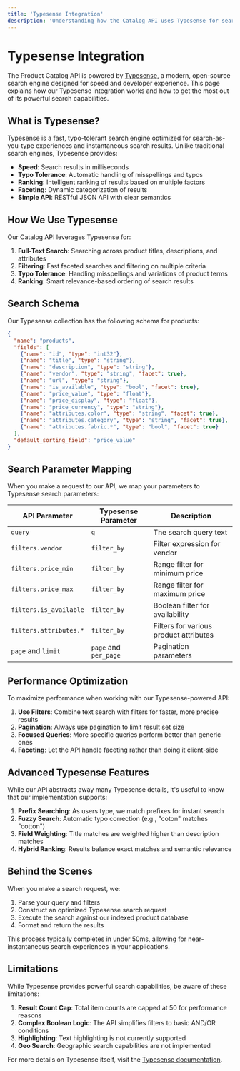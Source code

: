 ```yaml
---
title: 'Typesense Integration'
description: 'Understanding how the Catalog API uses Typesense for search'
---
```


# Typesense Integration

The Product Catalog API is powered by [Typesense](https://typesense.org/), a modern, open-source search engine designed for speed and developer experience. This page explains how our Typesense integration works and how to get the most out of its powerful search capabilities.

## What is Typesense?

Typesense is a fast, typo-tolerant search engine optimized for search-as-you-type experiences and instantaneous search results. Unlike traditional search engines, Typesense provides:

- **Speed**: Search results in milliseconds
- **Typo Tolerance**: Automatic handling of misspellings and typos
- **Ranking**: Intelligent ranking of results based on multiple factors
- **Faceting**: Dynamic categorization of results
- **Simple API**: RESTful JSON API with clear semantics

## How We Use Typesense

Our Catalog API leverages Typesense for:

1. **Full-Text Search**: Searching across product titles, descriptions, and attributes
2. **Filtering**: Fast faceted searches and filtering on multiple criteria
3. **Typo Tolerance**: Handling misspellings and variations of product terms
4. **Ranking**: Smart relevance-based ordering of search results

## Search Schema

Our Typesense collection has the following schema for products:

```json
{
  "name": "products",
  "fields": [
    {"name": "id", "type": "int32"},
    {"name": "title", "type": "string"},
    {"name": "description", "type": "string"},
    {"name": "vendor", "type": "string", "facet": true},
    {"name": "url", "type": "string"},
    {"name": "is_available", "type": "bool", "facet": true},
    {"name": "price_value", "type": "float"},
    {"name": "price_display", "type": "float"},
    {"name": "price_currency", "type": "string"},
    {"name": "attributes.color", "type": "string", "facet": true},
    {"name": "attributes.category", "type": "string", "facet": true},
    {"name": "attributes.fabric.*", "type": "bool", "facet": true}
  ],
  "default_sorting_field": "price_value"
}
```

## Search Parameter Mapping

When you make a request to our API, we map your parameters to Typesense search parameters:

| API Parameter | Typesense Parameter | Description |
|---------------|---------------------|-------------|
| `query` | `q` | The search query text |
| `filters.vendor` | `filter_by` | Filter expression for vendor |
| `filters.price_min` | `filter_by` | Range filter for minimum price |
| `filters.price_max` | `filter_by` | Range filter for maximum price |
| `filters.is_available` | `filter_by` | Boolean filter for availability |
| `filters.attributes.*` | `filter_by` | Filters for various product attributes |
| `page` and `limit` | `page` and `per_page` | Pagination parameters |

## Performance Optimization

To maximize performance when working with our Typesense-powered API:

1. **Use Filters**: Combine text search with filters for faster, more precise results
2. **Pagination**: Always use pagination to limit result set size
3. **Focused Queries**: More specific queries perform better than generic ones
4. **Faceting**: Let the API handle faceting rather than doing it client-side

## Advanced Typesense Features

While our API abstracts away many Typesense details, it's useful to know that our implementation supports:

1. **Prefix Searching**: As users type, we match prefixes for instant search
2. **Fuzzy Search**: Automatic typo correction (e.g., "coton" matches "cotton")
3. **Field Weighting**: Title matches are weighted higher than description matches
4. **Hybrid Ranking**: Results balance exact matches and semantic relevance

## Behind the Scenes

When you make a search request, we:

1. Parse your query and filters
2. Construct an optimized Typesense search request
3. Execute the search against our indexed product database
4. Format and return the results

This process typically completes in under 50ms, allowing for near-instantaneous search experiences in your applications.

## Limitations

While Typesense provides powerful search capabilities, be aware of these limitations:

1. **Result Count Cap**: Total item counts are capped at 50 for performance reasons
2. **Complex Boolean Logic**: The API simplifies filters to basic AND/OR conditions
3. **Highlighting**: Text highlighting is not currently supported
4. **Geo Search**: Geographic search capabilities are not implemented

For more details on Typesense itself, visit the [Typesense documentation](https://typesense.org/docs/). 